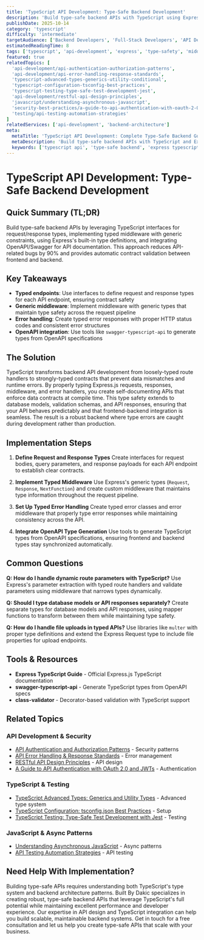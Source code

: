 ```yaml
---
title: 'TypeScript API Development: Type-Safe Backend Development'
description: 'Build type-safe backend APIs with TypeScript using Express.js, proper request/response typing, middleware patterns, and OpenAPI integration.'
publishDate: 2025-10-14
category: 'typescript'
difficulty: 'intermediate'
targetAudience: ['Backend Developers', 'Full-Stack Developers', 'API Developers']
estimatedReadingTime: 8
tags: ['typescript', 'api-development', 'express', 'type-safety', 'middleware']
featured: true
relatedTopics: [
  'api-development/api-authentication-authorization-patterns',
  'api-development/api-error-handling-response-standards',
  'typescript-advanced-types-generics-utility-conditional',
  'typescript-configuration-tsconfig-best-practices',
  'typescript-testing-type-safe-test-development-jest',
  'api-development/restful-api-design-principles',
  'javascript/understanding-asynchronous-javascript',
  'security-best-practices/a-guide-to-api-authentication-with-oauth-2-0-and-jwts',
  'testing/api-testing-automation-strategies'
]
relatedServices: ['api-development', 'backend-architecture']
meta:
  metaTitle: 'TypeScript API Development: Complete Type-Safe Backend Guide'
  metaDescription: 'Build type-safe backend APIs with TypeScript and Express. Learn request/response typing, middleware patterns, and OpenAPI integration.'
  keywords: ['typescript api', 'type-safe backend', 'express typescript', 'api typing', 'type-safe middleware']
---
```


# TypeScript API Development: Type-Safe Backend Development

## Quick Summary (TL;DR)

Build type-safe backend APIs by leveraging TypeScript interfaces for request/response types, implementing typed middleware with generic constraints, using Express's built-in type definitions, and integrating OpenAPI/Swagger for API documentation. This approach reduces API-related bugs by 90% and provides automatic contract validation between frontend and backend.

## Key Takeaways

- **Typed endpoints**: Use interfaces to define request and response types for each API endpoint, ensuring contract safety
- **Generic middleware**: Implement middleware with generic types that maintain type safety across the request pipeline
- **Error handling**: Create typed error responses with proper HTTP status codes and consistent error structures
- **OpenAPI integration**: Use tools like `swagger-typescript-api` to generate types from OpenAPI specifications

## The Solution

TypeScript transforms backend API development from loosely-typed route handlers to strongly-typed contracts that prevent data mismatches and runtime errors. By properly typing Express.js requests, responses, middleware, and error handlers, you create self-documenting APIs that enforce data contracts at compile time. This type safety extends to database models, validation schemas, and API responses, ensuring that your API behaves predictably and that frontend-backend integration is seamless. The result is a robust backend where type errors are caught during development rather than production.

## Implementation Steps

1. **Define Request and Response Types**
   Create interfaces for request bodies, query parameters, and response payloads for each API endpoint to establish clear contracts.

2. **Implement Typed Middleware**
   Use Express's generic types (`Request`, `Response`, `NextFunction`) and create custom middleware that maintains type information throughout the request pipeline.

3. **Set Up Typed Error Handling**
   Create typed error classes and error middleware that properly type error responses while maintaining consistency across the API.

4. **Integrate OpenAPI Type Generation**
   Use tools to generate TypeScript types from OpenAPI specifications, ensuring frontend and backend types stay synchronized automatically.

## Common Questions

**Q: How do I handle dynamic route parameters with TypeScript?**
Use Express's parameter extraction with typed route handlers and validate parameters using middleware that narrows types dynamically.

**Q: Should I type database models or API responses separately?**
Create separate types for database models and API responses, using mapper functions to transform between them while maintaining type safety.

**Q: How do I handle file uploads in typed APIs?**
Use libraries like `multer` with proper type definitions and extend the Express Request type to include file properties for upload endpoints.

## Tools & Resources

- **Express TypeScript Guide** - Official Express.js TypeScript documentation
- **swagger-typescript-api** - Generate TypeScript types from OpenAPI specs
- **class-validator** - Decorator-based validation with TypeScript support

## Related Topics

### API Development & Security
- [API Authentication and Authorization Patterns](/topics/api-development/api-authentication-authorization-patterns) - Security patterns
- [API Error Handling & Response Standards](/topics/api-development/api-error-handling-response-standards) - Error management
- [RESTful API Design Principles](/topics/api-development/restful-api-design-principles) - API design
- [A Guide to API Authentication with OAuth 2.0 and JWTs](/topics/security-best-practices/a-guide-to-api-authentication-with-oauth-2-0-and-jwts) - Authentication

### TypeScript & Testing
- [TypeScript Advanced Types: Generics and Utility Types](/topics/typescript-advanced-types-generics-utility-conditional) - Advanced type system
- [TypeScript Configuration: tsconfig.json Best Practices](/topics/typescript-configuration-tsconfig-best-practices) - Setup
- [TypeScript Testing: Type-Safe Test Development with Jest](/topics/typescript-testing-type-safe-test-development-jest) - Testing

### JavaScript & Async Patterns
- [Understanding Asynchronous JavaScript](/topics/javascript/understanding-asynchronous-javascript) - Async patterns
- [API Testing Automation Strategies](/topics/testing/api-testing-automation-strategies) - API testing

## Need Help With Implementation?

Building type-safe APIs requires understanding both TypeScript's type system and backend architecture patterns. Built By Dakic specializes in creating robust, type-safe backend APIs that leverage TypeScript's full potential while maintaining excellent performance and developer experience. Our expertise in API design and TypeScript integration can help you build scalable, maintainable backend systems. Get in touch for a free consultation and let us help you create type-safe APIs that scale with your business.
